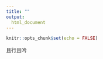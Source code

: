```yaml
---
title: ""
output:
  html_document
---
```


```r
knitr::opts_chunk$set(echo = FALSE)
```


且行且吟
